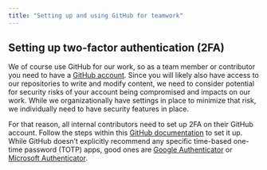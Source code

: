```yaml
---
title: "Setting up and using GitHub for teamwork"
---
```


## Setting up two-factor authentication (2FA)

We of course use GitHub for our work, so as a team member or contributor
you need to have a [GitHub account](https://github.com/join/). Since you
will likely also have access to our repositories to write and modify
content, we need to consider potential for security risks of your
account being compromised and impacts on our work. While we
organizationally have settings in place to minimize that risk, we
individually need to have security features in place.

For that reason, all internal contributors need to set up 2FA on their
GitHub account. Follow the steps within this [GitHub
documentation](https://docs.github.com/en/authentication/securing-your-account-with-two-factor-authentication-2fa/configuring-two-factor-authentication)
to set it up. While GitHub doesn't explicitly recommend any specific
time-based one-time password (TOTP) apps, good ones are [Google
Authenticator](https://support.google.com/accounts/answer/1066447?hl=en&ref_topic=2954345&sjid=1964065568409601298-EU)
or [Microsoft
Authenticator](https://www.microsoft.com/en-ww/security/mobile-authenticator-app).

<!-- ## Using GitHub Projects for managing tasks -->
